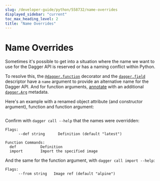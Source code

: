 ```yaml
---
slug: /developer-guide/python/558732/name-overrides
displayed_sidebar: "current"
toc_max_heading_level: 2
title: "Name Overrides"
---
```



# Name Overrides


Sometimes it's possible to get into a situation where the name we want to use
for the Dagger API is reserved or has a naming conflict within Python.

To resolve this, the [`@dagger.function`][@function] decorator and the
[`dagger.field`][dag-field] descriptor have a `name` argument to provide
an alternative name for the Dagger API. And for function arguments,
[annotate][Annotated] with an additional [`dagger.Arg`][dag-arg] metadata.

Here's an example with a renamed object attribute (and constructor argument),
function and function argument:

```python file=./snippets/name-overrides/main.py
```

Confirm with `dagger call --help` that the names were overridden:

```
Flags:
      --def string      Definition (default "latest")

Function Commands:
  def           Definition
  import        Import the specified image
```

And the same for the function argument, with `dagger call import --help`:

```
Flags:
      --from string   Image ref (default "alpine")
```

[@function]: https://dagger-io.readthedocs.io/en/latest/module.html#dagger.function
[dag-field]: https://dagger-io.readthedocs.io/en/latest/module.html#dagger.field
[dag-arg]: https://dagger-io.readthedocs.io/en/latest/module.html#dagger.Arg
[Annotated]: https://docs.python.org/3/library/typing.html#typing.Annotated
